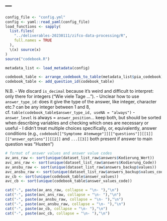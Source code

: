 ---
---

```{r}
config_file <- "config.yml"
config <- yaml::read_yaml(config_file)
load_functions <- sapply(
  list.files(
    "../deliverables-20230111/zifco-data-processing/R", 
    full.names = TRUE
  ), 
  \(x) source(x)
)
source("codebook.R")
```

```{r}
metadata_list <- load_metadata(config)
```

```{r}
codebook_table <- arrange_codebook_to_table(metadata_list$pia_codebook)
codebook_table <- add_question_id(codebook_table)
```

N.B.
- We discard `is_decimal` because it's weird and difficult to interpret: only there for integers ("Wie viele Tage ...").
- Unclear how to use `answer_type_id`: does it give the type of the answer, like integer, character etc.? can be any integer between 1 and 8, cf. `table(codebook_table$answer_type_id, useNA = "always")`
- `answer_level` is always = `answer_position`... keep both, but should be sorted when describing variables and checking which ones are necessary or useful
- I didn't treat multiple choices specifically, or, equivalently, answer conditions (e.g., `codebook[["Symptome Atemwege"]][["questions"]][[1]][["answer_options"]][[2]]` and `...[[3]]` both present if answer to main question was "Husten")

```{r}
# format of answer values and answer value codes
av_ans_raw <- sort(unique(dataset_list_raw$answers$Kodierung_Wert))
avc_ans_raw <- sort(unique(dataset_list_raw$answers$Kodierung_Code))
av_ansbu_raw <- sort(unique(dataset_list_raw$answers_backup$values))
avc_ansbu_raw <- sort(unique(dataset_list_raw$answers_backup$values_code))
av_cb <- sort(unique(codebook_table$answer_values))
avc_cb <- sort(unique(codebook_table$answer_values_code))

cat("-", paste(av_ans_raw, collapse = "\n- "),"\n")
cat("-", paste(avc_ans_raw, collapse = "\n- "),"\n")
cat("-", paste(av_ansbu_raw, collapse = "\n- "),"\n")
cat("-", paste(avc_ansbu_raw, collapse = "\n- "),"\n")
cat("-", paste(av_cb, collapse = "\n- "),"\n")
cat("-", paste(avc_cb, collapse = "\n- "),"\n")
```

